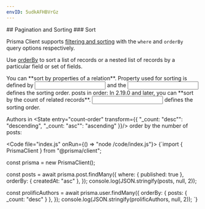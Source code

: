 ```yaml
---
envID: 5udkAFHBVrGz
---
```


<Columns>
<div>
## <Run /> Pagination and Sorting
###  Sort

Prisma Client supports [filtering and sorting](https://prisma.io/docs/concepts/components/prisma-client/filtering-and-sorting) with the `where` and `orderBy` query options respectively.

Use [orderBy](https://prisma.io/docs/reference/api-reference/prisma-client-reference#orderby) to sort a list of records or a nested list of records by a particular field or set of fields.

<Highlight lines="5-8">
You can **sort by properties of a relation**. 
Property used for sorting is defined by <Input entry="property" values={["published: true", "published: false"]} /> and the <Input entry="order" values={["createdAt: \"asc\"", "createdAt: \"desc\""]} /> defines the sorting order.
</Highlight>
<Output type="array" position={1} noContentLabel="Waiting for data" >
<State entry="property" transform={{ "published: true": "Published", "published: false":"Non-published" }}/> posts in <State entry="order" transform={{ "createdAt: \"asc\"": "ascending", "createdAt: \"desc\"":"descending" }}/> order:
</Output>

<Highlight lines="11-13">
In 2.19.0 and later, you can **sort by the count of related records**. <Input entry="count-order" values={["_count: \"asc\"", "_count: \"desc\""]} /> defines the sorting order.
</Highlight>
<Output type="array" position={2} noContentLabel="Waiting for data">

Authors in <State entry="count-order" transform={{ "_count: \"desc\"": "descending", "_count: \"asc\"": "ascending" }}/> order by the number of posts:
</Output>
</div>

<Code file="index.js" onRun={() => "node /code/index.js"}>
{`import { PrismaClient } from "@prisma/client";

const prisma = new PrismaClient();

const posts = await prisma.post.findMany({
  where: { published: true },
  orderBy: { createdAt: "asc" },
});
console.log(JSON.stringify(posts, null, 2));

const prolificAuthors = await prisma.user.findMany({
  orderBy: { posts: { _count: "desc" } },
});
console.log(JSON.stringify(prolificAuthors, null, 2));
`}
</Code>
</Columns>
